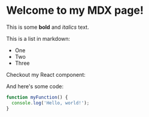 
# Welcome to my MDX page!

This is some **bold** and _italics_ text.

This is a list in markdown:

- One
- Two
- Three

Checkout my React component:

<MyComponent />
And here's some code:

```javascript
function myFunction() {
  console.log('Hello, world!');
}
```

